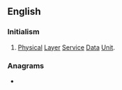 ==English==

===Initialism===
{{rfc-header|Initialism}}
{{head|en|initialism}}

# {{lb|en|telecommunication}} [[physical|Physical]] [[layer|Layer]] [[service|Service]] [[data|Data]] [[unit|Unit]].

===Anagrams===
* {{anagrams|en|a=dpsu|Dsup|PDUs|UDPs|dups|puds|spud}}